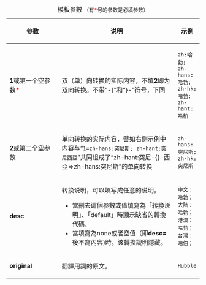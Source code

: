 {| class="wikitable nav collapsible collapsed" style="width:100%;"
|+'''{{tl|CItem}}'''模板參數 <span style="font-size:smaller;">（有<span style="color: red;">'''*'''</span>号的参数是必填参数）</span>
|-
! style="width: 8em;" | 参数
! style="width: 60%;" | 说明
! 示例
|-
| '''1'''或第一个空参数<span style="color: #FF0000;">'''*'''</span>
| 双（单）向转换的实际内容，不填'''2'''即为双向转换。不带“<nowiki>-{</nowiki>”和“<nowiki>}-</nowiki>”符号，下同
| <code><nowiki>zh:哈勃; zh-hans:哈勃; zh-hk:哈勃; zh-hant:哈柏</nowiki></code>
|-
| '''2'''或第二个空参数
| 单向转换的实际内容，譬如右侧示例中内容与“<code><nowiki>1=zh-hans:突尼斯; zh-hant:突尼西亞</nowiki></code>”共同组成了“zh-hant:突尼-{}-西亞=>zh-hans:突尼斯”的单向转换
| <code><nowiki>zh-hans:突尼斯; zh-hk:突尼斯</nowiki></code>
|-
| '''desc'''
| 转换说明，可以填写成任意的说明。
*當刪去這個參數或值填寫為「转换说明」、「default」時顯示缺省的轉換代碼，
*當填寫為none或者空值（即'''desc='''後不寫內容)時，该轉換說明隱藏。
| <code><nowiki>中文：哈勃；大陆：哈勃；港澳：哈勃；台灣：哈伯；</nowiki></code>
|-
| '''original'''
| 翻譯用詞的原文。
| <code><nowiki>Hubble</nowiki></code>
|}